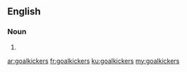 ==English==

===Noun===
{{head|en}}

# {{plural of|goalkicker}}

[[ar:goalkickers]]
[[fr:goalkickers]]
[[ku:goalkickers]]
[[my:goalkickers]]